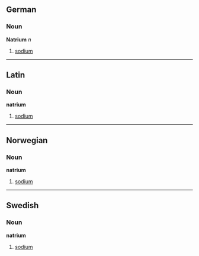==German==
===Noun===
'''Natrium''' ''n''

# [[sodium]]

----

==Latin==
===Noun===
'''natrium'''

# [[sodium]]

----

==Norwegian==
===Noun===
'''natrium'''

# [[sodium]]

----

==Swedish==
===Noun===
'''natrium'''

# [[sodium]]